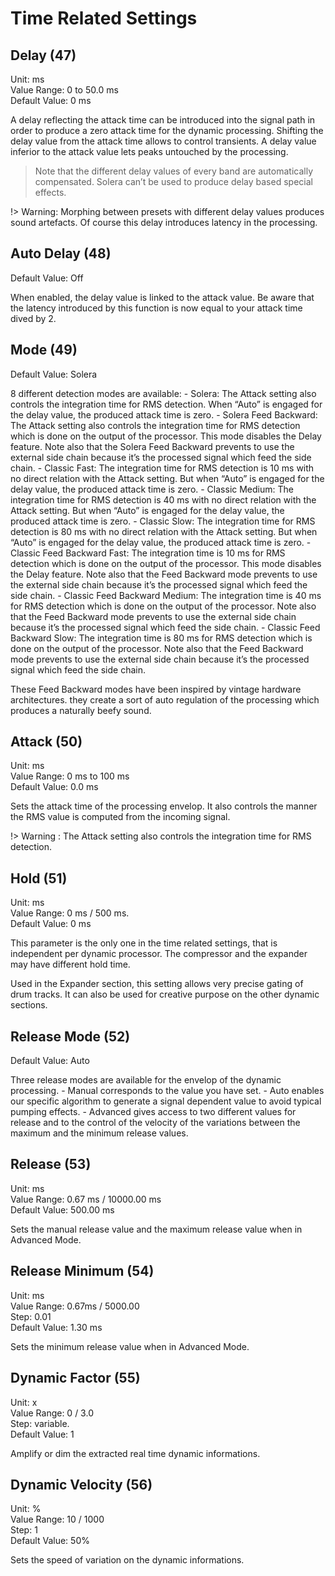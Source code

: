 # Time Related Settings


## Delay (47)

Unit: ms  
Value Range: 0 to 50.0 ms  
Default Value: 0 ms

A delay reflecting the attack time can be introduced into the signal path in order to produce a zero attack time for
the dynamic processing. Shifting the delay value from the attack time allows to control transients. A delay value
inferior to the attack value lets peaks untouched by the processing.

> Note that the different delay values of every band are automatically compensated. Solera can’t be used to produce
delay based special effects.

!> Warning: Morphing between presets with different delay values produces sound artefacts.
Of course this delay introduces latency in the processing.


## Auto Delay (48)
Default Value: Off

When enabled, the delay value is linked to the attack value. Be aware that the latency introduced by this function is
now equal to your attack time dived by 2.


## Mode (49)
Default Value: Solera

8 different detection modes are available:
- Solera: The Attack setting also controls the integration time for RMS detection. When “Auto” is engaged for the
delay value, the produced attack time is zero.
- Solera Feed Backward: The Attack setting also controls the integration time for RMS detection which is done on
the output of the processor. This mode disables the Delay feature. Note also that the Solera Feed Backward prevents
to use the external side chain because it’s the processed signal which feed the side chain.
- Classic Fast: The integration time for RMS detection is 10 ms with no direct relation with the Attack setting. But
when “Auto” is engaged for the delay value, the produced attack time is zero.
- Classic Medium: The integration time for RMS detection is 40 ms with no direct relation with the Attack setting.
But when “Auto” is engaged for the delay value, the produced attack time is zero.
- Classic Slow: The integration time for RMS detection is 80 ms with no direct relation with the Attack setting. But
when “Auto” is engaged for the delay value, the produced attack time is zero.
- Classic Feed Backward Fast: The integration time is 10 ms for RMS detection which is done on the output of the
processor. This mode disables the Delay feature. Note also that the Feed Backward mode prevents to use the external
side chain because it’s the processed signal which feed the side chain.
- Classic Feed Backward Medium: The integration time is 40 ms for RMS detection which is done on the output
of the processor. Note also that the Feed Backward mode prevents to use the external side chain because it’s the
processed signal which feed the side chain.
- Classic Feed Backward Slow: The integration time is 80 ms for RMS detection which is done on the output of the
processor. Note also that the Feed Backward mode prevents to use the external side chain because it’s the processed signal which feed the side chain.


These Feed Backward modes have been inspired by vintage hardware architectures. they create a sort of auto regulation of the processing which produces a naturally beefy sound.


## Attack (50)

Unit: ms  
Value Range: 0 ms to 100 ms  
Default Value: 0.0 ms

Sets the attack time of the processing envelop. It also controls the manner the RMS value is computed from the
incoming signal.

!> Warning : The Attack setting also controls the integration time for RMS detection.


## Hold (51)

Unit: ms  
Value Range: 0 ms / 500 ms.  
Default Value: 0 ms

This parameter is the only one in the time related settings, that is independent per dynamic processor. The compressor and the expander may have different hold time.

Used in the Expander section, this setting allows very precise gating of drum tracks. It can also be used for creative
purpose on the other dynamic sections.


## Release Mode (52)
Default Value: Auto

Three release modes are available for the envelop of the dynamic processing.
- Manual corresponds to the value you have set.
- Auto enables our specific algorithm to generate a signal dependent value to avoid typical pumping effects.
- Advanced gives access to two different values for release and to the control of the velocity of the variations between the maximum and the minimum release values.


## Release (53)

Unit: ms  
Value Range: 0.67 ms / 10000.00 ms  
Default Value: 500.00 ms

Sets the manual release value and the maximum release value when in Advanced Mode.


## Release Minimum (54)

Unit: ms  
Value Range: 0.67ms / 5000.00  
Step: 0.01  
Default Value: 1.30 ms

Sets the minimum release value when in Advanced Mode.


## Dynamic Factor (55)

Unit: x  
Value Range: 0 / 3.0  
Step: variable.  
Default Value: 1

Amplify or dim the extracted real time dynamic informations.

## Dynamic Velocity (56)

Unit: %  
Value Range: 10 / 1000  
Step: 1  
Default Value: 50%

Sets the speed of variation on the dynamic informations.
